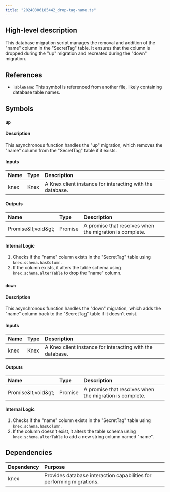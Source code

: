 ```yaml
---
title: "20240806185442_drop-tag-name.ts"
---
```


## High-level description
This database migration script manages the removal and addition of the "name" column in the "SecretTag" table. It ensures that the column is dropped during the "up" migration and recreated during the "down" migration.

## References
- `TableName`: This symbol is referenced from another file, likely containing database table names.

## Symbols
### `up`
#### Description
This asynchronous function handles the "up" migration, which removes the "name" column from the "SecretTag" table if it exists.

#### Inputs
| Name | Type | Description |
|:-----|:-----|:------------|
| knex | Knex | A Knex client instance for interacting with the database. |

#### Outputs
| Name | Type | Description |
|:-----|:-----|:------------|
| Promise\&lt;void\&gt; | Promise | A promise that resolves when the migration is complete. |

#### Internal Logic
1. Checks if the "name" column exists in the "SecretTag" table using `knex.schema.hasColumn`.
2. If the column exists, it alters the table schema using `knex.schema.alterTable` to drop the "name" column.

### `down`
#### Description
This asynchronous function handles the "down" migration, which adds the "name" column back to the "SecretTag" table if it doesn't exist.

#### Inputs
| Name | Type | Description |
|:-----|:-----|:------------|
| knex | Knex | A Knex client instance for interacting with the database. |

#### Outputs
| Name | Type | Description |
|:-----|:-----|:------------|
| Promise\&lt;void\&gt; | Promise | A promise that resolves when the migration is complete. |

#### Internal Logic
1. Checks if the "name" column exists in the "SecretTag" table using `knex.schema.hasColumn`.
2. If the column doesn't exist, it alters the table schema using `knex.schema.alterTable` to add a new string column named "name".

## Dependencies
| Dependency | Purpose |
|:-----------|:--------|
| knex | Provides database interaction capabilities for performing migrations. |
